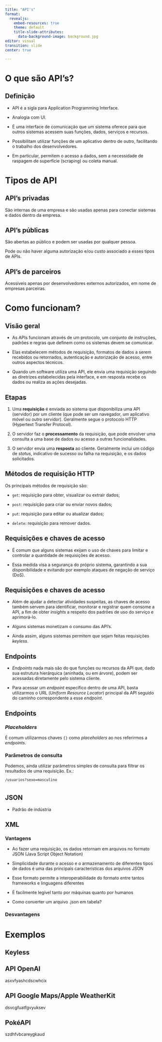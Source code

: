 ```yaml
--- 
title: "API's"
format: 
  revealjs:
    embed-resources: true
    theme: default
    title-slide-attributes: 
      data-background-image: background.jpg
editor: visual
transition: slide
center: true

---
```


# O que são API's? {background-image=background.jpg}

## Definição {background-image=background.jpg}

- API é a sigla para Application Programming Interface.

- Analogia com UI.

- É uma interface de comunicação que um sistema oferece para que outros sistemas acessem suas funções, dados, serviços e recursos.

- Possibilitam utilizar funções de um aplicativo dentro de outro, facilitando o trabalho dos desenvolvedores.

- Em particular, permitem o acesso a dados, sem a necessidade de raspagem de superfície (scraping) ou coleta manual.

# Tipos de API {background-image=background.jpg}

## API's privadas {background-image=background.jpg}

São internas de uma empresa e são usadas apenas para conectar sistemas e dados dentro da empresa.

## API's públicas {background-image=background.jpg}

São abertas ao público e podem ser usadas por qualquer pessoa. 

Pode ou não haver alguma autorização e/ou custo associado a esses tipos de APIs.

## API's de parceiros {background-image=background.jpg}

Acessíveis apenas por desenvolvedores externos autorizados, em nome de empresas parceiras.
 
# Como funcionam? {background-image=background.jpg}

## Visão geral {background-image=background.jpg}

- As APIs funcionam através de um protocolo, um conjunto de instruções, padrões e regras que definem como os sistemas devem se comunicar.

- Elas estabelecem métodos de requisição, formatos de dados a serem recebidos ou retornados, autenticação e autorização de acesso, entre outros aspectos técnicos. 

- Quando um software utiliza uma API, ele envia uma requisição seguindo as diretrizes estabelecidas pela interface, e em resposta recebe os dados ou realiza as ações desejadas.

## Etapas {background-image=background.jpg}

1. Uma **requisição** é enviada ao sistema que disponibiliza uma API (servidor) por um cliente (que pode ser um navegador, um aplicativo móvel ou outro servidor). Geralmente segue o protocolo HTTP (Hypertext Transfer Protocol).

2. O servidor faz o **processamento** da requisição, que pode envolver uma consulta a uma base de dados ou acesso a outras funcionalidades.

3. O servidor envia uma **resposta** ao cliente. Geralmente inclui um código de *status*, indicativo de sucesso ou falha na requisição, e os dados solicitados.

## Métodos de requisição HTTP {background-image=background.jpg}

Os principais métodos de requisição são:

- `get`: requisição para obter, visualizar ou extrair dados;

- `post`: requisição para criar ou enviar novos dados;

- `put`: requisição para editar ou atualizar dados;

- `delete`: requisição para remover dados.
 
## Requisições e chaves de acesso {background-image=background.jpg}

- É comum que alguns sistemas exijam o uso de chaves para limitar e controlar a quantidade de requisições de acesso.

- Essa medida visa a segurança do próprio sistema, garantindo a sua disponibilidade e evitando por exemplo ataques de negação de serviço (DoS).

## Requisições e chaves de acesso {background-image=background.jpg}

- Além de ajudar a detectar atividades suspeitas, as chaves de acesso também servem para identificar, monitorar e registrar quem consome a API, a fim de obter *insights* a respeito dos padrões de uso do serviço e aprimorá-lo.

- Alguns sistemas monetizam o consumo das API's.

- Ainda assim, alguns sistemas permitem que sejam feitas requisições *keyless*.

## Endpoints {background-image=background.jpg}

- *Endpoints* nada mais são do que funções ou recursos da API que, dado sua estrutura hierárquica (aninhada, ou em árvore), podem ser acessadas diretamente pelo sistema cliente. 

- Para acessar um *endpoint* específico dentro de uma API, basta utilizarmos o URL (*Uniform Resource Locator*) principal da API seguido do caminho correspondente a esse *endpoint*.

## Endpoints {background-image=background.jpg}

### *Placeholders*

É comum utilizarmos chaves `{}` como *placeholders* ao nos referirmos a *endpoints*.

### Parâmetros de consulta

Podemos, ainda utilizar parâmetros simples de consulta para filtrar os resultados de uma requisição. Ex.:

```/usuarios?sexo=masculino```

# {background-image=jason.PNG}

## JSON {background-image=background.jpg}

- Padrão de indústria

## XML

### Vantagens

- Ao fazer uma requisição, os dados retornam em arquivos no formato JSON (Java Script Object Notation)

- Simplicidade durante o acesso e o armazenamento de diferentes tipos de dados é uma das principais características dos arquivos JSON

- Esse formato permite a interoperabilidade do formato entre tantos frameworks e linguagens diferentes

- É facilmente legível tanto por máquinas quanto por humanos

- Como converter um arquivo .json em tabela? 

### Desvantagens

# Exemplos {background-image=background.jpg}

## Keyless {background-image=background.jpg} 

## API OpenAI {background-image=background.jpg}

asxvfyashcdscwhcix

## API Google Maps/Apple WeatherKit {background-image=background.jpg}

dsvcgfuatfgvyuksev

## PokéAPI {background-image=background.jpg}

szdhfvbcareygkaud
